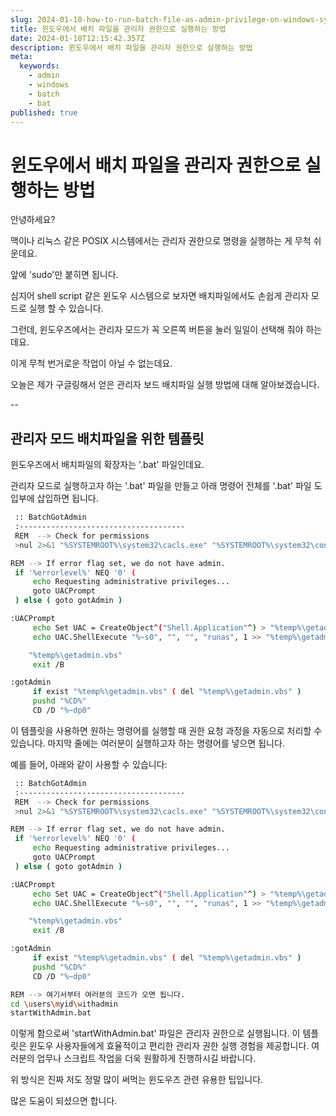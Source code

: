 ```yaml
---
slug: 2024-01-10-how-to-run-batch-file-as-admin-privilege-on-windows-system
title: 윈도우에서 배치 파일을 관리자 권한으로 실행하는 방법
date: 2024-01-10T12:15:42.357Z
description: 윈도우에서 배치 파일을 관리자 권한으로 실행하는 방법
meta:
  keywords:
    - admin
    - windows
    - batch
    - bat
published: true
---
```


# 윈도우에서 배치 파일을 관리자 권한으로 실행하는 방법

안녕하세요?

맥이나 리눅스 같은 POSIX 시스템에서는 관리자 권한으로 명령을 실행하는 게 무척 쉬운데요.

앞에 'sudo'만 붙히면 됩니다.

심지어 shell script 같은 윈도우 시스템으로 보자면 배치파일에서도 손쉽게 관리자 모드로 실행 할 수 있습니다.

그런데, 윈도우즈에서는 관리자 모드가 꼭 오른쪽 버튼을 눌러 일일이 선택해 줘야 하는데요.

이게 무척 번거로운 작업이 아닐 수 없는데요.

오늘은 제가 구글링해서 얻은 관리자 보드 배치파일 실행 방법에 대해 알아보겠습니다.

--

## 관리자 모드 배치파일을 위한 템플릿

윈도우즈에서 배치파일의 확장자는 '.bat' 파일인데요.

관리자 모드로 실행하고자 하는 '.bat' 파일을 만들고 아래 명령어 전체를 '.bat' 파일 도입부에 삽입하면 됩니다.

```bash
 :: BatchGotAdmin
 :-------------------------------------
 REM  --> Check for permissions
 >nul 2>&1 "%SYSTEMROOT%\system32\cacls.exe" "%SYSTEMROOT%\system32\config\system"

REM --> If error flag set, we do not have admin.
 if '%errorlevel%' NEQ '0' (
     echo Requesting administrative privileges...
     goto UACPrompt
 ) else ( goto gotAdmin )

:UACPrompt
     echo Set UAC = CreateObject^("Shell.Application"^) > "%temp%\getadmin.vbs"
     echo UAC.ShellExecute "%~s0", "", "", "runas", 1 >> "%temp%\getadmin.vbs"

    "%temp%\getadmin.vbs"
     exit /B

:gotAdmin
     if exist "%temp%\getadmin.vbs" ( del "%temp%\getadmin.vbs" )
     pushd "%CD%"
     CD /D "%~dp0"
```

이 템플릿을 사용하면 원하는 명령어를 실행할 때 권한 요청 과정을 자동으로 처리할 수 있습니다. 마지막 줄에는 여러분이 실행하고자 하는 명령어를 넣으면 됩니다.

예를 들어, 아래와 같이 사용할 수 있습니다:

```bash
 :: BatchGotAdmin
 :-------------------------------------
 REM  --> Check for permissions
 >nul 2>&1 "%SYSTEMROOT%\system32\cacls.exe" "%SYSTEMROOT%\system32\config\system"

REM --> If error flag set, we do not have admin.
 if '%errorlevel%' NEQ '0' (
     echo Requesting administrative privileges...
     goto UACPrompt
 ) else ( goto gotAdmin )

:UACPrompt
     echo Set UAC = CreateObject^("Shell.Application"^) > "%temp%\getadmin.vbs"
     echo UAC.ShellExecute "%~s0", "", "", "runas", 1 >> "%temp%\getadmin.vbs"

    "%temp%\getadmin.vbs"
     exit /B

:gotAdmin
     if exist "%temp%\getadmin.vbs" ( del "%temp%\getadmin.vbs" )
     pushd "%CD%"
     CD /D "%~dp0"

REM --> 여기서부터 여러분의 코드가 오면 됩니다.
cd \users\myid\withadmin
startWithAdmin.bat
```

이렇게 함으로써 'startWithAdmin.bat' 파일은 관리자 권한으로 실행됩니다. 이 템플릿은 윈도우 사용자들에게 효율적이고 편리한 관리자 권한 실행 경험을 제공합니다. 여러분의 업무나 스크립트 작업을 더욱 원활하게 진행하시길 바랍니다.

위 방식은 진짜 저도 정말 많이 써먹는 윈도우즈 관련 유용한 팁입니다.

많은 도움이 되셨으면 합니다.

